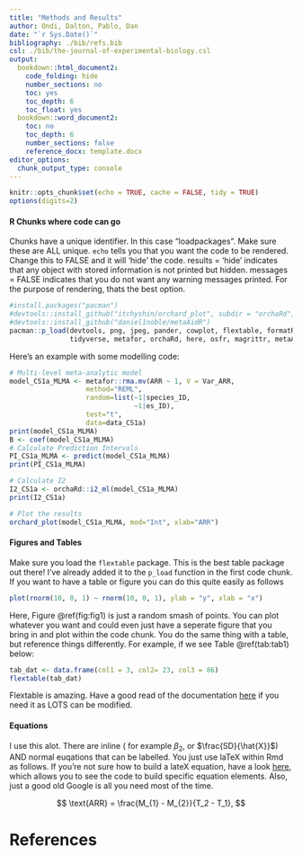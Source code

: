 ```yaml
---
title: "Methods and Results"
author: Ondi, Dalton, Pablo, Dan
date: "`r Sys.Date()`"
bibliography: ./bib/refs.bib
csl: ./bib/the-journal-of-experimental-biology.csl
output: 
  bookdown::html_document2:
    code_folding: hide
    number_sections: no
    toc: yes
    toc_depth: 6
    toc_float: yes
  bookdown::word_document2:
    toc: no
    toc_depth: 6
    number_sections: false
    reference_docx: template.docx
editor_options: 
  chunk_output_type: console
---
```


```r
knitr::opts_chunk$set(echo = TRUE, cache = FALSE, tidy = TRUE)
options(digits=2)
```


#### R Chunks where code can go

Chunks have a unique identifier. In this case "loadpackages". Make sure these are ALL unique. `echo` tells you that you want the code to be rendered. Change this to FALSE and it will 'hide' the code. results = 'hide' indicates that any object with stored information is not printed but hidden. messages = FALSE indicates that you do not want any warning messages printed. For the purpose of rendering, thats the best option. 

```r
#install.packages("pacman")
#devtools::install_github("itchyshin/orchard_plot", subdir = "orchaRd", force = TRUE)
#devtools::install_github("daniel1noble/metaAidR")
pacman::p_load(devtools, png, jpeg, pander, cowplot, flextable, formatR, magick,
               tidyverse, metafor, orchaRd, here, osfr, magrittr, metaAidR, equatags)
```

Here's an example with some modelling code:

```r

# Multi-level meta-analytic model
model_CS1a_MLMA <- metafor::rma.mv(ARR ~ 1, V = Var_ARR, 
                   method="REML",
                   random=list(~1|species_ID,
                               ~1|es_ID), 
                   test="t",
                   data=data_CS1a)
print(model_CS1a_MLMA)
B <- coef(model_CS1a_MLMA)
# Calculate Prediction Intervals
PI_CS1a_MLMA <- predict(model_CS1a_MLMA)
print(PI_CS1a_MLMA)

# Calculate I2
I2_CS1a <- orchaRd::i2_ml(model_CS1a_MLMA)
print(I2_CS1a)

# Plot the results
orchard_plot(model_CS1a_MLMA, mod="Int", xlab="ARR")
```


#### Figures and Tables
Make sure you load the `flextable` package. This is the best table package out there! I've already added it to the `p_load` function in the first code chunk. If you want to have a table or figure you can do this quite easily as follows

```r
plot(rnorm(10, 0, 1) ~ rnorm(10, 0, 1), ylab = "y", xlab = "x")
```

Here, Figure \@ref(fig:fig1) is just a random smash of points. You can plot whatever you want and could even just have a seperate figure that you bring in and plot within the code chunk. You do the same thing with a table, but reference things differently. For example, if we see Table \@ref(tab:tab1) below:

```r
tab_dat <- data.frame(col1 = 3, col2= 23, col3 = 86)
flextable(tab_dat)
```

Flextable is amazing. Have a good read of the documentation [here](https://ardata-fr.github.io/flextable-book/) if you need it as LOTS can be modified. 

#### Equations
I use this alot. There are inline ( for example $\beta_{2}$, or $\frac{SD}{\hat{X}}$) AND normal euqations that can be labelled. You just use laTeX within Rmd as follows. If you're not sure how to build a lateX equation, have a look [here](https://latexeditor.lagrida.com), which allows you to see the code to build specific equation elements. Also, just a good old Google is all you need most of the time.


$$
\text{ARR} = \frac{M_{1} - M_{2}}{T_2 - T_1},
$$


# References